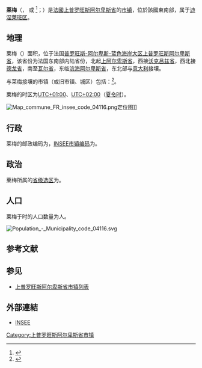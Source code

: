 {{noteTA|G1=法国地名}}
{{Infobox French commune}}
'''莱梅'''（{{lang-fr|Les Mées}}，{{IPA-fr|le me}} 或 {{IPA-fr|le mɛs|}}<ref>{{Citation|title=GENS DICI : Les Mées et Provence-Alpes Agglomération, des paradis pour la randonnée|url=https://www.youtube.com/watch?v=3R_bWQ4ojsw&t=20s|accessdate=2022-04-28}}</ref>；{{lang-oc|Lei Mès}}）是[[法國|法國]][[上普罗旺斯阿尔卑斯省|上普罗旺斯阿尔卑斯省]]的[[市镇_(法国)|市镇]]，位於該國東南部，属于[[迪涅莱班区|迪涅莱班区]]。

== 地理 ==
莱梅（{{wikidata|property|linked|P625}}）面积{{wikidata|properties|P2046}}，位于法国[[普罗旺斯-阿尔卑斯-蓝色海岸大区|普罗旺斯-阿尔卑斯-蓝色海岸大区]][[上普罗旺斯阿尔卑斯省|上普罗旺斯阿尔卑斯省]]，该省份为法国东南部内陆省份，北起[[上阿尔卑斯省|上阿尔卑斯省]]，西接[[沃克吕兹省|沃克吕兹省]]，西北接[[德龙省|德龙省]]，南至[[瓦尔省|瓦尔省]]，东临[[滨海阿尔卑斯省|滨海阿尔卑斯省]]，东北部与[[意大利|意大利]]接壤。

与莱梅接壤的市镇（或旧市镇、城区）包括：{{Wikidata|properties|linked|P47}}<ref name="geo">{{Cite web|url=https://www.geoportail.gouv.fr/carte|title=Carte|accessdate=2020-03-22|author=Géoportail|language=fr|publisher=Géoportail|archive-date=2017-01-29|archive-url=https://web.archive.org/web/20170129154129/https://www.geoportail.gouv.fr/carte/|dead-url=no}}</ref>。

莱梅的时区为[[UTC+01:00|UTC+01:00]]、[[UTC+02:00|UTC+02:00]]（[[夏时制|夏令时]]）。

[[File:Map_commune_FR_insee_code_04116.png|thumb]]定位图]]{{Clear|left}}
== 行政 ==
莱梅的邮政编码为{{wikidata|properties|P281}}，[[法国国家统计与经济研究所|INSEE市镇编码]]为{{wikidata|properties|P374}}。

== 政治 ==
莱梅所属的[[縣_(法國)|省级选区]]为{{WikidataLink|{{wikidata|properties|raw|best||P7938}}}}。

== 人口 ==
莱梅于{{wikidata|qualifier|P1082|P585}}时的人口数量为{{wikidata|property|raw|P1082}}人。

[[File:Population_-_Municipality_code_04116.svg|thumb]]{{Clear|left}}
== 参考文献 ==
{{reflist}}

== 参见 ==
* [[上普罗旺斯阿尔卑斯省市镇列表|上普罗旺斯阿尔卑斯省市镇列表]]

== 外部連結 ==
*[http://www.insee.fr/en/home/home_page.asp INSEE] {{Wayback|url=http://www.insee.fr/en/home/home_page.asp |date=20071124142010 }}

{{上普罗旺斯阿尔卑斯省市镇}}
[[Category:上普罗旺斯阿尔卑斯省市镇|Category:上普罗旺斯阿尔卑斯省市镇]]